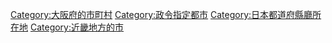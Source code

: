 {{catmore}}
{{Commonscat|Osaka}}
{{DEFAULTSORT:Osaka-shi}}
[[Category:大阪府的市町村|Category:大阪府的市町村]]
[[Category:政令指定都市|Category:政令指定都市]]
[[Category:日本都道府縣廳所在地|Category:日本都道府縣廳所在地]]
[[Category:近畿地方的市|Category:近畿地方的市]]